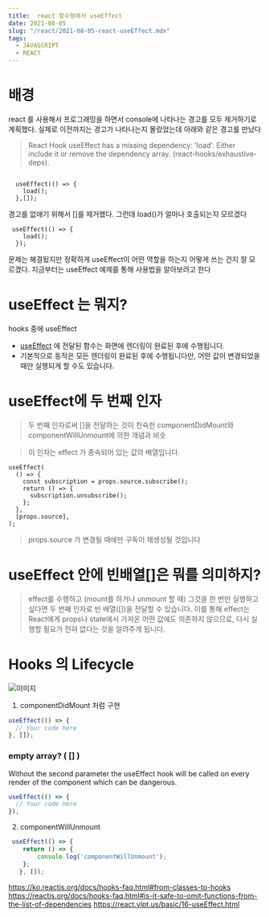 ```yaml
---
title:  react 함수형에서 useEffect 
date: 2021-08-05
slug: "/react/2021-08-05-react-useEffect.mdx"
tags:
  - JAVASCRIPT
  - REACT
---
```


# 배경
react 를 사용해서 프로그래밍을 하면서 console에 나타나는 경고를 모두 제거하기로 계획했다.
실제로 이전까지는 경고가 나타나는지 몰랐었는데 아래와 같은 경고를 만났다

>React Hook useEffect has a missing dependency: 'load'. Either include it or remove the dependency array. (react-hooks/exhaustive-deps).
```

  useEffect(() => {
    load();
  },[]);

```
경고를 없애기 위해서  []를 제거했다.
그런데 load()가 얼마나 호출되는지 모르겠다

```
 useEffect(() => {
    load();
  });
```
문제는 해결됬지만 정확하게 useEffect이 어떤 역할을 하는지 어떻게 쓰는 건지 잘 모르겠다.
지금부터는 useEffect 예제를 통해 사용법을 알아보려고 한다


# useEffect 는 뭐지?

hooks 중에 useEffect

* [useEffect](https://ko.reactjs.org/docs/hooks-reference.html#useeffect) 에 전달된 함수는 화면에 렌더링이 완료된 후에 수행됩니다.
* 기본적으로 동작은 모든 렌더링이 완료된 후에 수행됩니다만, 어떤 값이 변경되었을 때만 실행되게 할 수도 있습니다.

# useEffect에 두 번째 인자
> 두 번째 인자로써 []을 전달하는 것이 친숙한 componentDidMount와 componentWillUnmount에 의한 개념과 비슷
 
> 이 인자는 effect 가 종속되어 있는 값의 배열입니다. 

```
useEffect(
  () => {
    const subscription = props.source.subscribe();
    return () => {
      subscription.unsubscribe();
    };
  },
  [props.source],
);

```
> props.source 가 변경될 때에만 구독이 재생성될 것입니다
>
# useEffect 안에 빈배열[]은 뭐를 의미하지?
> effect를 수행하고 (mount를 하거나 unmount 할 때) 그것을 한 번만 실행하고 싶다면 두 번째 인자로 빈 배열([])을 전달할 수 있습니다.
 이를 통해 effect는 React에게 props나 state에서 가져온 어떤 값에도 의존하지 않으므로, 다시 실행할 필요가 전혀 없다는 것을 알려주게 됩니다. 




# Hooks 의 Lifecycle
![이미지](https://i.stack.imgur.com/7q1jC.jpg)
1. componentDidMount 처럼 구현

``` javascript
useEffect(() => {
  // Your code here
}, []);
```

### empty array? ( [] )

Without the second parameter the useEffect hook will be called on every render of the component which can be dangerous.

``` javascript
useEffect(() => {
  // Your code here
});
```

2. componentWillUnmount

``` javascript
 useEffect(() => {
    return () => {
        console.log('componentWillUnmount');
    };
   }, []);
```

https://ko.reactjs.org/docs/hooks-faq.html#from-classes-to-hooks
https://reactjs.org/docs/hooks-faq.html#is-it-safe-to-omit-functions-from-the-list-of-dependencies
https://react.vlpt.us/basic/16-useEffect.html
